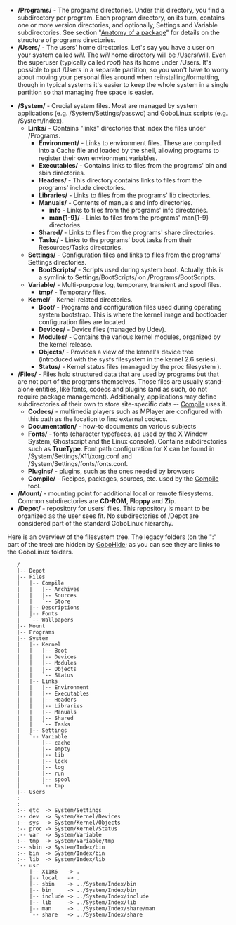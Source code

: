 {{Template:Handbook Navigation}}

* '''/Programs/''' - The programs directories. Under this directory, you find a subdirectory per program. Each program directory, on its turn, contains one or more version directories, and optionally, Settings and Variable subdirectories. See section "[[Anatomy of a package]]" for details on the structure of programs directories.
* '''/Users/''' - The users' home directories. Let's say you have a user on your system called ''will''. The ''will'' home directory will be /Users/will. Even the superuser (typically called ''root'') has its home under /Users. It's possible to put /Users in a separate partition, so you won't have to worry about moving your personal files around when reinstalling/formatting, though in typical systems it's easier to keep the whole system in a single partition so that managing free space is easier.
{{question | what about a /Users/username/Settings directory to hold all the application generated files in one place instead of cluttering the user directory root (.kde, .zshrc, ... would become /Users/username/Settings/.kde) ?}}
* '''/System/''' - Crucial system files. Most are managed by system applications (e.g. /System/Settings/passwd) and GoboLinux scripts (e.g. /System/Index).
** '''Links/''' - Contains "links" directories that index the files under /Programs.
*** '''Environment/''' - Links to environment files. These are compiled into a Cache file and loaded by the shell, allowing programs to register their own environment variables.
*** '''Executables/''' - Contains links to files from the programs' bin and sbin directories.
*** '''Headers/''' - This directory contains links to files from the programs' include directories.
*** '''Libraries/''' - Links to files from the programs' lib directories.
*** '''Manuals/''' - Contents of manuals and info directories.
**** '''info''' - Links to files from the programs' info directories.
**** '''man{1-9}/''' - Links to files from the programs' man{1-9} directories.
*** '''Shared/''' - Links to files from the programs' share directories.
*** '''Tasks/''' - Links to the programs' boot tasks from their Resources/Tasks directories.
** '''Settings/''' - Configuration files and links to files from the programs' Settings directories.
*** '''BootScripts/''' - Scripts used during system boot. Actually, this is a symlink to Settings/BootScripts/ on /Programs/BootScripts.
** '''Variable/''' - Multi-purpose log, temporary, transient and spool files.
*** '''tmp/''' - Temporary files.
** '''Kernel/''' - Kernel-related directories.
*** '''Boot/''' - Programs and configuration files used during operating system bootstrap. This is where the kernel image and bootloader configuration files are located.
*** '''Devices/''' - Device files (managed by Udev).
*** '''Modules/''' - Contains the various kernel modules, organized by the kernel release.
*** '''Objects/''' - Provides a view of the kernel's device tree (introduced with the sysfs filesystem in the kernel 2.6 series).
*** '''Status/''' - Kernel status files (managed by the proc filesystem ).
* '''/Files/''' - Files hold structured data that are used by programs but that are not part of the programs themselves. Those files are usually stand-alone entities, like fonts, codecs and plugins (and as such, do not require package management). Additionally, applications may define subdirectories of their own to store site-specific data -- [[Compile]] uses it.
** '''Codecs/''' - multimedia players such as MPlayer are configured with this path as the location to find external codecs.
** '''Documentation/''' - how-to documents on various subjects
** '''Fonts/''' - fonts (character typefaces, as used by the X Window System, Ghostscript and the Linux console). Contains subdirectories such as '''TrueType'''. Font path configuration for X can be found in /System/Settings/X11/xorg.conf and /System/Settings/fonts/fonts.conf.
** '''Plugins/''' - plugins, such as the ones needed by browsers
** '''Compile/''' - Recipes, packages, sources, etc. used by the [[Compile]] tool.
* '''/Mount/''' - mounting point for additional local or remote filesystems. Common subdirectories are '''CD-ROM''', '''Floppy''' and '''Zip'''.
* '''/Depot/''' - repository for users' files. This repository is meant to be organized as the user sees fit. No subdirectories of /Depot are considered part of the standard GoboLinux hierarchy.


Here is an overview of the filesystem tree.
The legacy folders (on the ":" part of the tree) are hidden by [[GoboHide]]; as you can see they are links to the GoboLinux folders.

    / 
    |-- Depot 
    |-- Files 
    |   |-- Compile 
    |   |   |-- Archives 
    |   |   |-- Sources 
    |   |   `-- Store 
    |   |-- Descriptions 
    |   |-- Fonts 
    |   `-- Wallpapers 
    |-- Mount 
    |-- Programs 
    |-- System 
    |   |-- Kernel 
    |   |   |-- Boot 
    |   |   |-- Devices 
    |   |   |-- Modules 
    |   |   |-- Objects 
    |   |   `-- Status 
    |   |-- Links 
    |   |   |-- Environment 
    |   |   |-- Executables 
    |   |   |-- Headers 
    |   |   |-- Libraries 
    |   |   |-- Manuals 
    |   |   |-- Shared 
    |   |   `-- Tasks 
    |   |-- Settings 
    |   `-- Variable 
    |       |-- cache 
    |       |-- empty 
    |       |-- lib 
    |       |-- lock 
    |       |-- log 
    |       |-- run 
    |       |-- spool 
    |       `-- tmp 
    |-- Users 
    : 
    : 
    :-- etc  -> System/Settings 
    :-- dev  -> System/Kernel/Devices 
    :-- sys  -> System/Kernel/Objects 
    :-- proc -> System/Kernel/Status 
    :-- var  -> System/Variable 
    :-- tmp  -> System/Variable/tmp 
    :-- sbin -> System/Index/bin 
    :-- bin  -> System/Index/bin 
    :-- lib  -> System/Index/lib 
    `-- usr 
        |-- X11R6   -> . 
        |-- local   -> . 
        |-- sbin    -> ../System/Index/bin 
        |-- bin     -> ../System/Index/bin 
        |-- include -> ../System/Index/include 
        |-- lib     -> ../System/Index/lib 
        |-- man     -> ../System/Index/share/man 
        `-- share   -> ../System/Index/share 


{{Handbook}}
